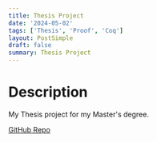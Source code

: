 ```yaml
---
title: Thesis Project
date: '2024-05-02'
tags: ['Thesis', 'Proof', 'Coq']
layout: PostSimple
draft: false
summary: Thesis Project
---
```


# Description 

My Thesis project for my Master's degree.

[GitHub Repo](https://github.com/EZRA-DVLPR/ThesisProject)